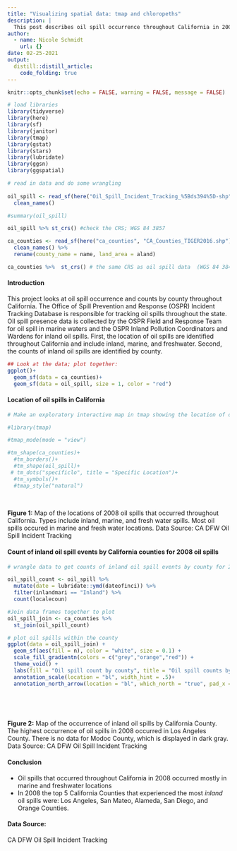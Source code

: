 ```yaml
---
title: "Visualizing spatial data: tmap and chloropeths"
description: |
  This post describes oil spill occurrence throughout California in 2008. Data is from the CA DFW Oil Spill Incident Tracking database.
author:
  - name: Nicole Schmidt
    url: {}
date: 02-25-2021
output:
  distill::distill_article:
    code_folding: true
---
```



```r
knitr::opts_chunk$set(echo = FALSE, warning = FALSE, message = FALSE)

# load libraries 
library(tidyverse)
library(here)
library(sf)
library(janitor)
library(tmap)
library(gstat)
library(stars)
library(lubridate)
library(ggsn)
library(ggspatial)

# read in data and do some wrangling 
  
oil_spill <- read_sf(here("Oil_Spill_Incident_Tracking_%5Bds394%5D-shp", "Oil_Spill_Incident_Tracking_%5Bds394%5D.shp")) %>% 
  clean_names() 

#summary(oil_spill)

oil_spill %>% st_crs() #check the CRS; WGS 84 3857

ca_counties <- read_sf(here("ca_counties", "CA_Counties_TIGER2016.shp")) %>% 
  clean_names() %>% 
  rename(county_name = name, land_area = aland)

ca_counties %>%  st_crs() # the same CRS as oil spill data  (WGS 84 3847)

```


#### Introduction
This project looks at oil spill occurrence and counts by county throughout California. The Office of Spill Prevention and Response (OSPR) Incident Tracking Database is responsible for tracking oil spills throughout the state. Oil spill presence data is collected by the OSPR Field and Response Team for oil spill in marine waters and the OSPR Inland Pollution Coordinators and Wardens for inland oil spills. First, the location of oil spills are identified throughout California and include inland, marine, and freshwater. Second, the counts of inland oil spills are identified by county. 

```r

## Look at the data; plot together:
ggplot()+
  geom_sf(data = ca_counties)+
  geom_sf(data = oil_spill, size = 1, color = "red")


```

#### Location of oil spills in California 

```r

# Make an exploratory interactive map in tmap showing the location of oil spill events included in the data. 

#library(tmap)

#tmap_mode(mode = "view")

#tm_shape(ca_counties)+
  #tm_borders()+
  #tm_shape(oil_spill)+
 # tm_dots("specificlo", title = "Specific Location")+
  #tm_symbols()+
  #tmap_style("natural")
  

```

<br>
**Figure 1:** Map of the locations of 2008 oil spills that occurred throughout California. Types include inland, marine, and fresh water spills. Most oil spills occured in marine and fresh water locations. Data Source: CA DFW Oil Spill Incident Tracking

#### Count of inland oil spill events by California counties for 2008 oil spills

```r
# wrangle data to get counts of inland oil spill events by county for 2008 oil spill 

oil_spill_count <- oil_spill %>% 
  mutate(date = lubridate::ymd(dateofinci)) %>% 
  filter(inlandmari == "Inland") %>% 
  count(localecoun)

#Join data frames together to plot
oil_spill_join <- ca_counties %>% 
  st_join(oil_spill_count)

# plot oil spills within the county 
ggplot(data = oil_spill_join) +
  geom_sf(aes(fill = n), color = "white", size = 0.1) +
  scale_fill_gradientn(colors = c("grey","orange","red")) +
  theme_void() +
  labs(fill = "Oil spill count by county", title = "Oil spill counts by county in California")+
  annotation_scale(location = "bl", width_hint = .5)+
  annotation_north_arrow(location = "bl", which_north = "true", pad_x = unit(.75, "in"), pad_y = unit(.5, "in"), style = north_arrow_fancy_orienteering())

  
```
<br>

**Figure 2:** Map of the occurrence of inland oil spills by California County. The highest occurrence of oil spills in 2008 occurred in Los Angeles County. There is no data for Modoc County, which is displayed in dark gray. Data Source: CA DFW Oil Spill Incident Tracking

#### Conclusion

- Oil spills that occurred throughout California in 2008 occurred mostly in marine and freshwater locations
- In 2008 the top 5 California Counties that experienced the most _inland_ oil spills were:  Los Angeles, San Mateo, Alameda, San Diego, and Orange Counties.  

#### Data Source: 
CA DFW Oil Spill Incident Tracking
